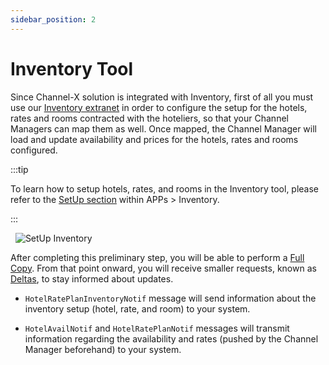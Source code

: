 ```yaml
---
sidebar_position: 2
---
```


# Inventory Tool

Since Channel-X solution is integrated with Inventory, first of all you must use our [Inventory extranet](https://inventory.xmltravelgate.com/Account/Login?ReturnUrl=%2f) in order to configure the setup for the hotels, rates and rooms contracted with the hoteliers, so that your Channel Managers can map them as well. Once mapped, the Channel Manager will load and update availability and prices for the hotels, rates and rooms configured.

:::tip

To learn how to setup hotels, rates, and rooms in the Inventory tool, please refer to the [SetUp section](#) within APPs > Inventory.

:::

&nbsp;
![SetUp Inventory](../../../../../static/img/docs/channel-x/setup-inventory.png)

After completing this preliminary step, you will be able to perform a [Full Copy](../fullcopy-and-deltas/fullcopy-and-deltas.mdx). From that point onward, you will receive smaller requests, known as [Deltas](../fullcopy-and-deltas/fullcopy-and-deltas.mdx), to stay informed about updates.

* `HotelRatePlanInventoryNotif` message will send information about the inventory setup (hotel, rate, and room) to your system.

* `HotelAvailNotif` and `HotelRatePlanNotif` messages will transmit information regarding the availability and rates (pushed by the Channel Manager beforehand) to your system.